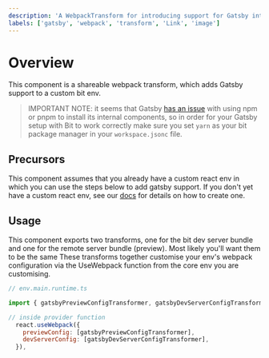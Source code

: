 ```yaml
---
description: 'A WebpackTransform for introducing support for Gatsby internal components with bit.'
labels: ['gatsby', 'webpack', 'transform', 'Link', 'image']
---
```


# Overview

This component is a shareable webpack transform, which adds Gatsby support to a custom bit env.

> IMPORTANT NOTE: it seems that Gatsby [has an issue](https://github.com/gatsbyjs/gatsby/issues/18048) with using npm or pnpm to install its internal components, so in order for your Gatsby
setup with Bit to work correctly make sure you set `yarn` as your bit package manager in your `workspace.jsonc` file.

## Precursors

This component assumes that you already have a custom react env in which you can use the steps below to add gatsby support. 
If you don't yet have a custom react env, see our [docs](https://harmony-docs.bit.dev/aspects/react#customize-environment) for details on how to create one.

## Usage

This component exports two transforms, one for the bit dev server bundle and one for the remote server bundle (preview). Most likely you'll want them to be the same These transforms together customise your env's webpack configuration
via the UseWebpack function from the core env you are customising.

```js
// env.main.runtime.ts

import { gatsbyPreviewConfigTransformer, gatsbyDevServerConfigTransformer } from '@bit-foundations/meta-frameworks.gatsby.webpack-transforms';

// inside provider function
  react.useWebpack({
    previewConfig: [gatsbyPreviewConfigTransformer],
    devServerConfig: [gatsbyDevServerConfigTransformer],
  }),

```



